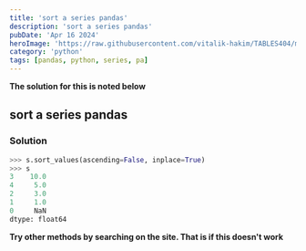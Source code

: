 ```yaml
---
title: 'sort a series pandas'
description: 'sort a series pandas'
pubDate: 'Apr 16 2024'
heroImage: 'https://raw.githubusercontent.com/vitalik-hakim/TABLES404/main/error_b/python.jpg'
category: 'python'
tags: [pandas, python, series, pa]
---
```


**The solution for this is noted below**

## sort a series pandas

### Solution

```python
>>> s.sort_values(ascending=False, inplace=True)
>>> s
3    10.0
4     5.0
2     3.0
1     1.0
0     NaN
dtype: float64
```

**Try other methods by searching on the site. That is if this doesn't work**
